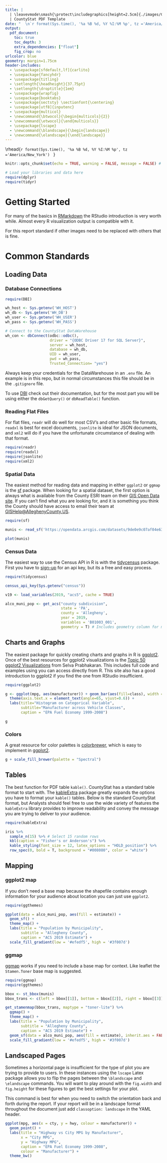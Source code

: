 ```yaml
---
title: |
  | \leavevmode\smash{\protect\includegraphics[height=2.5cm]{./images/CountyStat_Logo_Large.png}}
  | CountyStat PDF Template
date: "  \n`r format(Sys.time(), '%a %B %d, %Y %I:%M %p', tz ='America/New_York')`"
output:
  pdf_document:
    toc: true
    toc_depth: 3
    extra_dependencies: ["float"]
    fig_crop: no
urlcolor: blue
geometry: margin=1.75cm
header-includes:
  - \usepackage[sfdefault,lf]{carlito}
  - \usepackage{fancyhdr}
  - \usepackage{titling}
  - \setlength{\headheight}{37.75pt}
  - \setlength{\droptitle}{1em}
  - \usepackage{wrapfig}
  - \usepackage{booktabs}
  - \usepackage{sectsty} \sectionfont{\centering}
  - \usepackage[utf8]{inputenc}
  - \usepackage{multicol}
  - \newcommand{\btwocol}{\begin{multicols}{2}}
  - \newcommand{\etwocol}{\end{multicols}}
  - \usepackage{lscape}
  - \newcommand{\blandscape}{\begin{landscape}}
  - \newcommand{\elandscape}{\end{landscape}}
---
```

<!-- This is the header content --> 
\pagestyle{fancy}
\fancyhf{}
\lhead{\textbf{CountyStat PDF Template}}
\rhead{`r format(Sys.time(), '%a %B %d, %Y %I:%M %p', tz ='America/New_York')` $\>$ \includegraphics[height=1.2cm]{./images/NewCountyLogo_TransBG-01.png}}
\chead{\thepage}
<!-- No header on TOC page --> 
\thispagestyle{empty}
\newpage

```r
knitr::opts_chunk$set(echo = TRUE, warning = FALSE, message = FALSE) # Switch this to FALSE to hide code to those who will be consuming your report

# Load your libraries and data here
require(dplyr)
require(tidyr)
```

# Getting Started

For many of the basics in [RMarkdown](https://rmarkdown.rstudio.com/index.html) the RStudio introduction is very worth while. Almost every R visualization output is compatible with it.

For this report standard if other images need to be replaced with others that is fine.

# Common Standards

## Loading Data

### Database Connections

```r
require(DBI)

wh_host <- Sys.getenv('WH_HOST')
wh_db <- Sys.getenv('WH_DB')
wh_user <- Sys.getenv('WH_USER')
wh_pass <- Sys.getenv('WH_PASS')

# Connect to the CountyStat DataWarehouse
wh_con <- dbConnect(odbc::odbc(), 
                    driver = "{ODBC Driver 17 for SQL Server}", 
                    server = wh_host, 
                    database = wh_db,
                    UID = wh_user, 
                    pwd = wh_pass, 
                    Trusted_Connection= "yes")
```

Always keep your credentials for the DataWarehouse in an `.env` file. An example is in this repo, but in normal circumstances this file should be in the `.gitignore` file.

To use [DBI](https://dbi.r-dbi.org/) check out their documentation, but for the most part you will be using either the `dbGetQuery()` or `dbReadTable()` function.

### Reading Flat Files

For flat files, `readr` will do well for most CSV's and other basic file formats, `readxl` is best for excel documents, `jsonlite` is ideal for JSON documents, and `xml2` will do if you have the unfortunate circumstance of dealing with that format.

```r
require(readr)
require(readxl)
require(jsonlite)
require(xml2)
```

### Spatial Data

The easiest method for reading data and mapping in either `ggplot2` or `ggmap` is the [sf](https://r-spatial.github.io/sf/) package. When looking for a spatial dataset, the first option is always what is available from the County ESRI team on their [GIS Open Data site](https://openac-alcogis.opendata.arcgis.com/). If you can't find what you are looking for, and it is something you think the County should have access to email their team at [GISHelp@AlleghenyCounty.US](mailto:GISHelp@AlleghenyCounty.US).

```r
require(sf)

munis <- read_sf('https://opendata.arcgis.com/datasets/9de0e9c07af04e638dbc9cb9070962c2_0.geojson')

plot(munis)
```

### Census Data

The easiest way to use the Census API in R is with the [tidycensus](https://walker-data.com/tidycensus/) package. First you have to [sign-up](http://api.census.gov/data/key_signup.html) for an api key, but its a free and easy process.

```r
require(tidycensus)

census_api_key(Sys.getenv("census"))

v19 <- load_variables(2019, "acs5", cache = TRUE)

alco_muni_pop <- get_acs("county subdivision", 
                         state = 'PA',
                         county = 'Allegheny',
                         year = 2019, 
                         variables = 'B01003_001', 
                         geometry = T) # Includes geometry column for mapping
```

## Charts and Graphs

The easiest package for quickly creating charts and graphs in R is [ggplot2](https://ggplot2.tidyverse.org/). Once of the best resources for ggplot2 visualizations is the [Topic 50 ggplot2 Visualizations](http://r-statistics.co/Top50-Ggplot2-Visualizations-MasterList-R-Code.html) from Selva Prabhakaran. This includes full code and examples using you can access directly from R. This site also has a good introduction to ggplot2 if you find the one from RStudio insufficient.

```r
require(ggplot2)

g <- ggplot(mpg, aes(manufacturer)) + geom_bar(aes(fill=class), width = 0.5) + 
  theme(axis.text.x = element_text(angle=65, vjust=0.6)) + 
  labs(title="Histogram on Categorical Variable", 
       subtitle="Manufacturer across Vehicle Classes",
       caption = "EPA Fuel Economy 1999-2008") 

g
```

### Colors

A great resource for color palettes is [colorbrewer](https://colorbrewer2.org/), which is easy to implement in [ggplot2](https://statisticsglobe.com/scale-colour-fill-brewer-rcolorbrewer-package-r).

```r
g + scale_fill_brewer(palette = "Spectral")
```

## Tables

The best function for PDF table `kable()`. CountyStat has a standard table format to start with. The [kableExtra](http://haozhu233.github.io/kableExtra/awesome_table_in_html.html) package greatly expands the options you have to format your `kable()` tables. Below is the standard CountyStat format, but Analysts should feel free to use the wide variety of features the `kableExtra` library provides to improve readability and convey the message you are trying to deliver to your audience.

```r
require(kableExtra)

iris %>%
  sample_n(15) %>% # Select 15 random rows
  kbl(caption = "Fisher's or Anderson's") %>%
  kable_styling(font_size = 12, latex_options = "HOLD_position") %>%
  row_spec(0, bold = T, background = "#008080", color = "white")
```

## Mapping

### ggplot2 map

If you don't need a base map because the shapefile contains enough information for your audience about location you can just use `ggplot2`. 

```r
require(ggthemes)

ggplot(data = alco_muni_pop, aes(fill = estimate)) +
  geom_sf() +
  theme_map() +
  labs(title = "Population by Municipality",
       subtitle = "Allegheny County",
       caption = "ACS 2019 Estimate") +
  scale_fill_gradient(low = '#efedf5', high = '#3f007d')
```

### ggmap

[ggmap](https://github.com/dkahle/ggmap) works if you need to include a base map for context. Like leaflet the `Stamen.Toner` base map is suggested.

```r
require(ggmap)
require(ggthemes)

bbox <- st_bbox(munis)
bbox_trans <- c(left = bbox[[1]], bottom = bbox[[2]], right = bbox[[3]], top = bbox[[4]])

get_stamenmap(bbox_trans, maptype = "toner-lite") %>% 
  ggmap() +
  theme_map() + 
  labs(title = "Population by Municipality",
       subtitle = "Allegheny County",
       caption = "ACS 2019 Estimate") +
  geom_sf(data = alco_muni_pop, aes(fill = estimate), inherit.aes = FALSE, alpha = .75) +
  scale_fill_gradient(low = '#efedf5', high = '#3f007d')
```

\blandscape
## Landscaped Pages

Sometimes a horizontal page is insufficient for the type of plot you are trying to provide to users. In these instances using the `lscape` Latex package allows you to flip the pages between the `\blandscape` and `\elandscape` commands. You will want to play around with the `fig.width` and `fig.height` for these figures to get the best settings for your plot.

This command is best for when you need to switch the orientation back and forth during the report. If your report will be in a landscape format throughout the document just add `classoption: landscape` in the YAML header.

```r
ggplot(mpg, aes(x = cty, y = hwy, colour = manufacturer)) +
  geom_point() +
  labs(title = "Highway vs City MPG by Manufacturer",
       x = "City MPG",
       y = "Highway MPG",
       caption = "EPA Fuel Economy 1999-2008",
       colour = "Manufacturer") +
  theme_bw()
```

\elandscape
\newpage